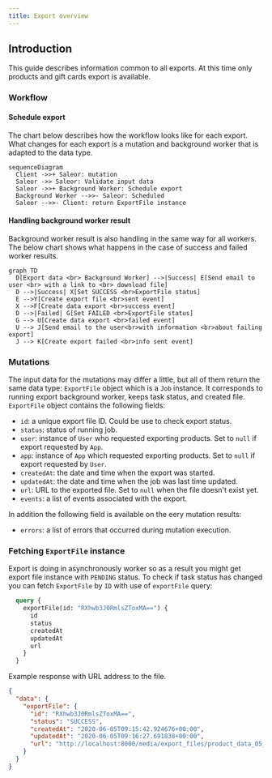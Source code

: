 ```yaml
---
title: Export overview
---
```


## Introduction
This guide describes information common to all exports.
At this time only products and gift cards export is available.

### Workflow

#### Schedule export
The chart below describes how the workflow looks like for each export.
What changes for each export is a mutation and background worker that is adapted to the data type.

```mermaid
sequenceDiagram
  Client ->>+ Saleor: mutation
  Saleor ->> Saleor: Validate input data
  Saleor ->>+ Background Worker: Schedule export
  Background Worker -->>- Saleor: Scheduled
  Saleor -->>- Client: return ExportFile instance
```

#### Handling background worker result
Background worker result is also handling in the same way for all workers.
The below chart shows what happens in the case of success and failed worker results.

```mermaid
graph TD
  D[Export data <br> Background Worker] -->|Success| E[Send email to user <br> with a link to <br> download file]
  D -->|Success| X[Set SUCCESS <br>ExportFile status]
  E -->Y[Create export file <br>sent event]
  X -->F[Create data export <br>success event]
  D -->|Failed| G[Set FAILED <br>ExportFile status]
  G --> U[Create data export <br>failed event]
  U --> J[Send email to the user<br>with information <br>about failing export]
  J --> K[Create export failed <br>info sent event]
```

### Mutations
The input data for the mutations may differ a little, but all of them return the same
data type: `ExportFile` object which is a `Job` instance.
It corresponds to running export background worker, keeps task status, and created file.
`ExportFile` object contains the following fields:
- `id`: a unique export file ID. Could be use to check export status.
- `status`: status of running job.
- `user`: instance of `User` who requested exporting products.
Set to `null` if export requested by `App`.
- `app`: instance of `App` which requested exporting products.
Set to `null` if export requested by `User`.
- `createdAt`: the date and time when the export was started.
- `updatedAt`: the date and time when the job was last time updated.
- `url`: URL to the exported file. Set to `null` when the file doesn't exist yet.
- `events`: a list of events associated with the export.

In addition the following field is available on the eery mutation results:
- `errors`: a list of errors that occurred during mutation execution.


### Fetching `ExportFile` instance
Export is doing in asynchronously worker so as a result you might get export file instance
with `PENDING` status. To check if task status has changed you can fetch `ExportFile` 
by `ID` with use of `exportFile` query:

```graphql {2}
  query {
    exportFile(id: "RXhwb3J0RmlsZToxMA==") {
      id
      status
      createdAt
      updatedAt
      url
    }
  }
```

Example response with URL address to the file.
```json
{
  "data": {
    "exportFile": {
      "id": "RXhwb3J0RmlsZToxMA==",
      "status": "SUCCESS",
      "createdAt": "2020-06-05T09:15:42.924676+00:00",
      "updatedAt": "2020-06-05T09:16:27.691838+00:00",
      "url": "http://localhost:8000/media/export_files/product_data_05_06_2020.csv"
    }
  }
}
```
